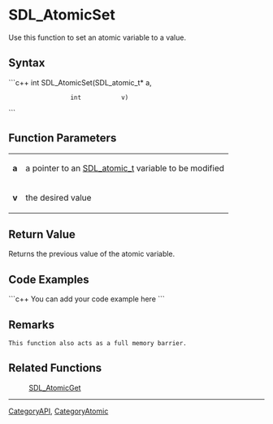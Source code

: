 <!-- pragma section-numbers off -->
<!-- pragma disable-camelcase -->

= SDL_AtomicSet =
Use this function to set an atomic variable to a value.


== Syntax ==
```c++
int SDL_AtomicSet(SDL_atomic_t* a,
                  int           v)
```

== Function Parameters ==
{|
|'''a'''
|a pointer to an [[SDL_atomic_t]] variable to be modified
|-
|'''v'''
|the desired value
|}

== Return Value ==
Returns the previous value of the atomic variable.

== Code Examples ==
```c++
You can add your code example here
```

== Remarks ==
 This function also acts as a full memory barrier.

== Related Functions ==
:[[SDL_AtomicGet]]

----
[[CategoryAPI]], [[CategoryAtomic]]
